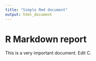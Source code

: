 ```yaml
---
title: "Simple Rmd document"
output: html_document
---
```


# R Markdown report

This is a very important document. Edit C.
